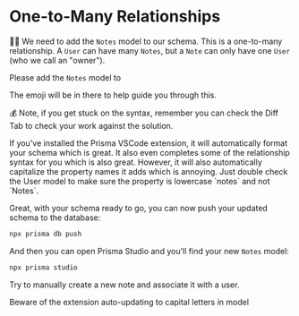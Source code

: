 # One-to-Many Relationships

👨‍💼 We need to add the `Notes` model to our schema. This is a one-to-many
relationship. A `User` can have many `Notes`, but a `Note` can only have one
`User` (who we call an "owner").

Please add the `Notes` model to <InlineFile file="prisma/schema.prisma" />

The emoji will be in there to help guide you through this.

💰 Note, if you get stuck on the syntax, remember you can check
the <Link to="?preview=diff">Diff Tab</Link> to check your work against the
solution.

<callout-danger>
	If you've installed the Prisma VSCode extension, it will automatically format
	your schema which is great. It also even completes some of the relationship
	syntax for you which is also great. However, it will also automatically
	capitalize the property names it adds which is annoying. Just double check the
	User model to make sure the property is lowercase `notes` and not `Notes`.
</callout-danger>

Great, with your schema ready to go, you can now push your updated schema to the
database:

```sh nonumber
npx prisma db push
```

And then you can open Prisma Studio and you'll find your new `Notes` model:

```sh nonumber
npx prisma studio
```

Try to manually create a new note and associate it with a user.

Beware of the extension auto-updating to capital letters in model
